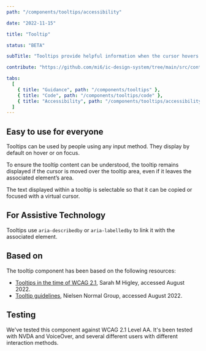 ```yaml
---
path: "/components/tooltips/accessibility"

date: "2022-11-15"

title: "Tooltip"

status: "BETA"

subTitle: "Tooltips provide helpful information when the cursor hovers over an element or when focus is applied."

contribute: "https://github.com/mi6/ic-design-system/tree/main/src/content/structured/components/tooltips.mdx"

tabs:
  [
    { title: "Guidance", path: "/components/tooltips" },
    { title: "Code", path: "/components/tooltips/code" },
    { title: "Accessibility", path: "/components/tooltips/accessibility" },
  ]
---
```


## Easy to use for everyone

Tooltips can be used by people using any input method. They display by default on hover or on focus.

To ensure the tooltip content can be understood, the tooltip remains displayed if the cursor is moved over the tooltip area, even if it leaves the associated element’s area.

The text displayed within a tooltip is selectable so that it can be copied or focused with a virtual cursor.

## For Assistive Technology

Tooltips use `aria-describedby` or `aria-labelledby` to link it with the associated element.

## Based on

The tooltip component has been based on the following resources:

- [Tooltips in the time of WCAG 2.1](https://sarahmhigley.com/writing/tooltips-in-wcag-21/), Sarah M Higley, accessed August 2022.
- [Tooltip guidelines](https://www.nngroup.com/articles/tooltip-guidelines/), Nielsen Normal Group, accessed August 2022.

## Testing

We've tested this component against WCAG 2.1 Level AA. It's been tested with NVDA and VoiceOver, and several different users with different interaction methods.
